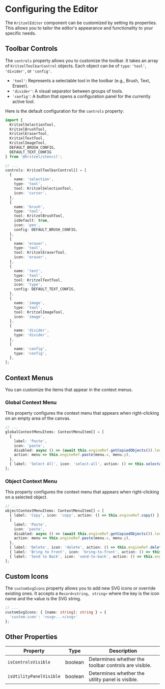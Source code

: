 # Configuring the Editor

The `KritzelEditor` component can be customized by setting its properties. This allows you to tailor the editor's appearance and functionality to your specific needs.

## Toolbar Controls

The `controls` property allows you to customize the toolbar. It takes an array of `KritzelToolbarControl` objects. Each object can be of `type`: `'tool'`, `'divider'`, or `'config'`.

-   `'tool'`: Represents a selectable tool in the toolbar (e.g., Brush, Text, Eraser).
-   `'divider'`: A visual separator between groups of tools.
-   `'config'`: A button that opens a configuration panel for the currently active tool.

Here is the default configuration for the `controls` property:

```typescript
import {
  KritzelSelectionTool,
  KritzelBrushTool,
  KritzelEraserTool,
  KritzelTextTool,
  KritzelImageTool,
  DEFAULT_BRUSH_CONFIG,
  DEFAULT_TEXT_CONFIG
} from '@kritzel/stencil';

// ...
controls: KritzelToolbarControl[] = [
  {
    name: 'selection',
    type: 'tool',
    tool: KritzelSelectionTool,
    icon: 'cursor',
  },
  {
    name: 'brush',
    type: 'tool',
    tool: KritzelBrushTool,
    isDefault: true,
    icon: 'pen',
    config: DEFAULT_BRUSH_CONFIG,
  },
  {
    name: 'eraser',
    type: 'tool',
    tool: KritzelEraserTool,
    icon: 'eraser',
  },
  {
    name: 'text',
    type: 'tool',
    tool: KritzelTextTool,
    icon: 'type',
    config: DEFAULT_TEXT_CONFIG,
  },
  {
    name: 'image',
    type: 'tool',
    tool: KritzelImageTool,
    icon: 'image',
  },
  {
    name: 'divider',
    type: 'divider',
  },
  {
    name: 'config',
    type: 'config',
  },
];
```

## Context Menus

You can customize the items that appear in the context menus.

### Global Context Menu

This property configures the context menu that appears when right-clicking on an empty area of the canvas.

```typescript
// ...
globalContextMenuItems: ContextMenuItem[] = [
  {
    label: 'Paste',
    icon: 'paste',
    disabled: async () => (await this.engineRef.getCopiedObjects()).length === 0,
    action: menu => this.engineRef.paste(menu.x, menu.y),
  },
  { label: 'Select All', icon: 'select-all', action: () => this.selectAllObjectsInViewport() },
];
```

### Object Context Menu

This property configures the context menu that appears when right-clicking on a selected object.

```typescript
// ...
objectContextMenuItems: ContextMenuItem[] = [
  { label: 'Copy', icon: 'copy', action: () => this.engineRef.copy() },
  {
    label: 'Paste',
    icon: 'paste',
    disabled: async () => (await this.engineRef.getCopiedObjects()).length === 0,
    action: menu => this.engineRef.paste(menu.x, menu.y),
  },
  { label: 'Delete', icon: 'delete', action: () => this.engineRef.delete() },
  { label: 'Bring to Front', icon: 'bring-to-front', action: () => this.engineRef.moveToTop() },
  { label: 'Send to Back', icon: 'send-to-back', action: () => this.engineRef.moveToBottom() },
];
```

## Custom Icons

The `customSvgIcons` property allows you to add new SVG icons or override existing ones. It accepts a `Record<string, string>` where the key is the icon name and the value is the SVG string.

```typescript
// ...
customSvgIcons: { [name: string]: string } = {
  'custom-icon': '<svg>...</svg>'
};
```

## Other Properties

| Property                | Type      | Description                                             |
|-------------------------|-----------|---------------------------------------------------------|
| `isControlsVisible`     | boolean   | Determines whether the toolbar controls are visible.    |
| `isUtilityPanelVisible` | boolean   | Determines whether the utility panel is visible.        |
